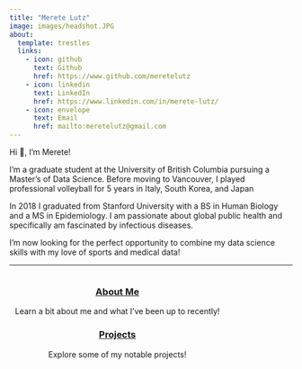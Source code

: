 ```yaml
---
title: "Merete Lutz"
image: images/headshot.JPG
about:
  template: trestles
  links:
    - icon: github
      text: Github
      href: https://www.github.com/meretelutz
    - icon: linkedin
      text: LinkedIn
      href: https://www.linkedin.com/in/merete-lutz/
    - icon: envelope
      text: Email
      href: mailto:meretelutz@gmail.com
---
```


Hi 👋, I'm Merete!

I'm a graduate student at the University of British Columbia pursuing a Master's of Data Science. Before moving to Vancouver, I played professional volleyball for 5 years in Italy, South Korea, and Japan

In 2018 I graduated from Stanford University with a BS in Human Biology and a MS in Epidemiology. I am passionate about global public health and specifically am fascinated by infectious diseases. 

I'm now looking for the perfect opportunity to combine my data science skills with my love of sports and medical data!

---

::: mainbox
::: {style="padding-left: 10px; padding-right: 10px; display: inline-block;"}
::: {layout-ncol="1"}
::: {style="text-align: center;"}
### [About Me](about.qmd)

Learn a bit about me and what I've been up to recently!
:::

::: {style="text-align: center;"}
### [Projects](projects.qmd)

Explore some of my notable projects!
:::

:::
:::
:::